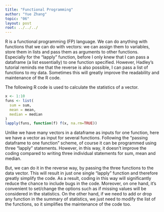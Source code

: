 ```yaml
---
title: "Functional Programming"
author: "Yue Zhang"
topic: "06"
layout: post
root: ../../../
---
```


R is a functional programming (FP) language. We can do anything with functions that we can do with vectors: we can assign them to variables, store them in lists and pass them as arguments to other functions. Especially for the “lapply” function, before I only knew that I can pass a dataframe (a list essentially) to one function specified. However, Hadley’s tutorial reminds me that the reverse is also possible, I can pass a list of functions to my data. Sometimes this will greatly improve the readability and maintenance of the R code. 

The following R code is used to calculate the statistics of a vector.

```r
x <- 1:10
funs <- list(
  sum = sum,
  mean = mean,
  median = median
)
lapply(funs, function(f) f(x, na.rm=TRUE))
```

Unlike we have many vectors in a dataframe as inputs for one function, here we have a vector as input for several functions. Following the "passing dataframe to one function" scheme, of course it can be programmed using three “lapply” statements. However, in this way, it doesn’t improve the coding compared to writing three individual  statements for sum, mean and median.

But, we can do it in the reverse way, by passing the three functions to the data vector. This will result in just one single “lapply” function and therefore greatly simplify the code. As a result, coding in this way will significantly reduce the chance to include bugs in the code. Moreover, on one hand, it's convenient to set/change the options such as if missing values will be considered in the statistics. On the other hand, if we need to add or drop any function in the summary of statistics, we just need to modify the list of the functions, so it simplifies the maintenance of the code too.

